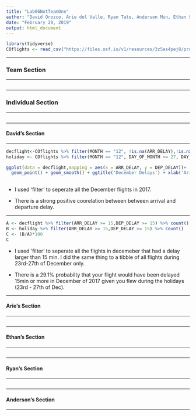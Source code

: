 ---
title: "Lab06NotTeamOne"
author: "David Orozco, Arie del Valle, Ryan Tate, Anderson Mun, Ethan Schacht"
date: "February 20, 2019"
output: html_document
---
```{r, echo=FALSE, include=FALSE}
library(tidyverse)
COflights <- read_csv("https://files.osf.io/v1/resources/3z5as4pej8/providers/osfstorage/5a8ca28f57103100104584db")

```
****
### Team Section
****

```{r}

```
****

### Individual Section
****
```{r}

```
****

#### David's Section
****
```{r, echo = FALSE, message=FALSE}
decflight<-COflights %>% filter(MONTH == "12", !is.na(ARR_DELAY),!is.na(DEP_DELAY))
holiday <- COflights %>% filter(MONTH == "12", DAY_OF_MONTH <= 27, DAY_OF_MONTH >= 23, !is.na(ARR_DELAY),!is.na(DEP_DELAY))

ggplot(data = decflight,mapping = aes(x = ARR_DELAY, y = DEP_DELAY))+
  geom_point() + geom_smooth() + ggtitle('December Delays') + xlab('Arival Delay') + ylab('Departure Delay')
  
```

* I used 'filter' to seperate all the December flights in 2017. 

* There is a strong positive coorelation between between arrival and departure delay.

****
```{r, echo=FALSE}
A <- decflight %>% filter(ARR_DELAY >= 15,DEP_DELAY >= 15) %>% count()
B <- holiday %>% filter(ARR_DELAY >= 15,DEP_DELAY >= 15) %>% count()
C <- (B/A)*100
C
```

* I used 'filter' to seperate all the flights in decemeber that had a delay larger than 15 min. I did the same thing to a tibble of all flights during 23rd-27th of December only. 

* There is a 29.1% probabilty that your flight would have been delayed 15min or more in December of 2017 given you flew during the holidays (23rd - 27th of Dec).

****
#### Arie's Section
****
```{r}

```

****
#### Ethan's Section
****
```{r}

```

****
#### Ryan's Section
****
```{r}

```

****
#### Anderson's Section
****
```{r}

```